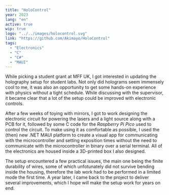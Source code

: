 ```yaml
---
title: "HoloControl"
year: 2023
lang: "en"
active: true
wip: true
logo: "../../images/holocontrol.svg"
link: "https://github.com/Akimayo/HoloControl"
tags:
  - "Electronics"
  - "C"
  - "C#"
  - "MAUI"
---
```


While picking a student grant at MFF UK, I got interested in updating the holography setup for student labs. Not only did holograms seem immensely cool to me, it was also an opportunity to get some hands-on experience with physics without a tight schedule. While discussing with the supervisor, it became clear that a lot of the setup could be improved with electronic controls.

After a few weeks of toying with mirrors, I got to work designing the electronic circuit for powering the lasers and a light source along with a PCB for it, followed by some C code for the _Raspberry Pi Pico_ used to control the circuit. To make using it as comfortable as possible, I used the (then) new .NET MAUI platform to create a visual app for communicating with the microcontroller and setting exposition times without the need to communicate with the microcontroller in binary over a serial terminal. All of the electronics are housed inside a 3D-printed box I also designed.

The setup encountered a few practical issues, the main one being the finite durability of wires, some of which unfotunately did not survive bending inside the housing, therefore the lab work had to be performed in a limited mode the first time. A year later, I came back to the project to deliver several improvements, which I hope will make the setup work for years on end.